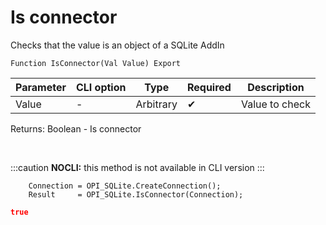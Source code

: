 ﻿---
sidebar_position: 3
description:  Checks that the value is an object of a SQLite AddInСтраницы
keywords: [1C, 1С, 1С:Enterprise, 1С:Enterprise 8.3, API, Integration, Services, Exchange, OneScript, CLI, SQLite]
---


# Is connector 
 Checks that the value is an object of a SQLite AddIn



`Function IsConnector(Val Value) Export`

  | Parameter | CLI option | Type | Required | Description |
  |-|-|-|-|-|
  | Value | - | Arbitrary | &#x2714; | Value to check |

  
  Returns:  Boolean - Is connector

<br/>


:::caution
**NOCLI:** this method is not available in CLI version
:::
<br/>



```bsl title="1C:Enterprise/OneScript code example"
    Connection = OPI_SQLite.CreateConnection();
    Result     = OPI_SQLite.IsConnector(Connection);
```
 



```json title="Result"
true
```
